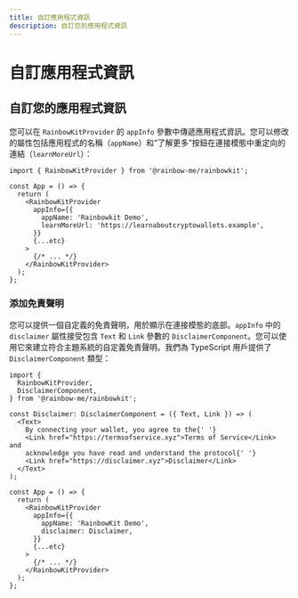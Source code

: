 ```yaml
---
title: 自訂應用程式資訊
description: 自訂您的應用程式資訊
---
```


# 自訂應用程式資訊

## 自訂您的應用程式資訊

您可以在 `RainbowKitProvider` 的 `appInfo` 參數中傳遞應用程式資訊。您可以修改的屬性包括應用程式的名稱（`appName`）和“了解更多”按鈕在連接模態中重定向的連結（`learnMoreUrl`）：

```tsx
import { RainbowKitProvider } from '@rainbow-me/rainbowkit';

const App = () => {
  return (
    <RainbowKitProvider
      appInfo={{
        appName: 'Rainbowkit Demo',
        learnMoreUrl: 'https://learnaboutcryptowallets.example',
      }}
      {...etc}
    >
      {/* ... */}
    </RainbowKitProvider>
  );
};
```

### 添加免責聲明

您可以提供一個自定義的免責聲明，用於顯示在連接模態的底部。`appInfo` 中的 `disclaimer` 屬性接受包含 `Text` 和 `Link` 參數的 `DisclaimerComponent`。您可以使用它來建立符合主題系統的自定義免責聲明。我們為 TypeScript 用戶提供了 `DisclaimerComponent` 類型：

```tsx
import {
  RainbowKitProvider,
  DisclaimerComponent,
} from '@rainbow-me/rainbowkit';

const Disclaimer: DisclaimerComponent = ({ Text, Link }) => (
  <Text>
    By connecting your wallet, you agree to the{' '}
    <Link href="https://termsofservice.xyz">Terms of Service</Link> and
    acknowledge you have read and understand the protocol{' '}
    <Link href="https://disclaimer.xyz">Disclaimer</Link>
  </Text>
);

const App = () => {
  return (
    <RainbowKitProvider
      appInfo={{
        appName: 'RainbowKit Demo',
        disclaimer: Disclaimer,
      }}
      {...etc}
    >
      {/* ... */}
    </RainbowKitProvider>
  );
};
```
